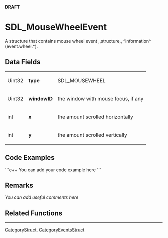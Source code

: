 <!-- pragma section-numbers off -->
<!-- pragma disable-camelcase -->
'''DRAFT'''

= SDL_MouseWheelEvent =
A structure that contains mouse wheel event ,,structure,, ^information^ (event.wheel.*).


== Data Fields ==
{|
|Uint32
|'''type'''
|SDL_MOUSEWHEEL
|-
|Uint32
|'''windowID'''
|the window with mouse focus, if any
|-
|int
|'''x'''
|the amount scrolled horizontally
|-
|int
|'''y'''
|the amount scrolled vertically
|}

== Code Examples ==
```c++
You can add your code example here
```

== Remarks ==
''You can add useful comments here''

== Related Functions ==

----
[[CategoryStruct]], [[CategoryEventsStruct]]
